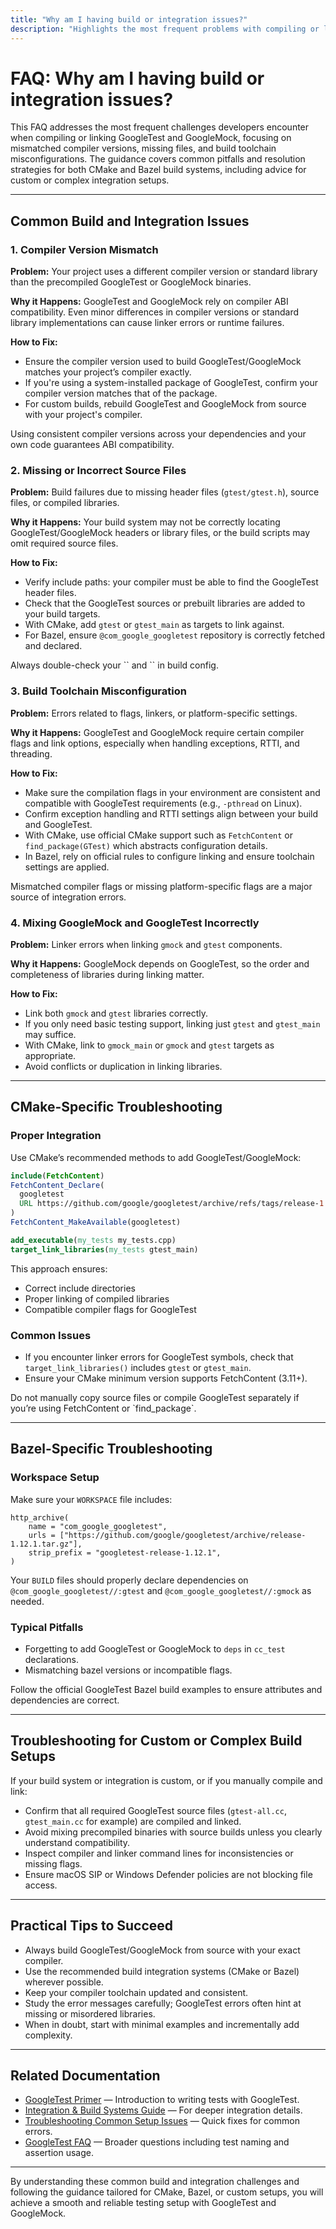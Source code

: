```yaml
---
title: "Why am I having build or integration issues?"
description: "Highlights the most frequent problems with compiling or linking GoogleTest and GoogleMock, including mismatched compiler versions, missing files, and build toolchain misconfigurations. Offers guidance for both CMake and Bazel users, as well as troubleshooting for custom setups."
---
```


# FAQ: Why am I having build or integration issues?

This FAQ addresses the most frequent challenges developers encounter when compiling or linking GoogleTest and GoogleMock, focusing on mismatched compiler versions, missing files, and build toolchain misconfigurations. The guidance covers common pitfalls and resolution strategies for both CMake and Bazel build systems, including advice for custom or complex integration setups.

---

## Common Build and Integration Issues

### 1. Compiler Version Mismatch

**Problem:**
Your project uses a different compiler version or standard library than the precompiled GoogleTest or GoogleMock binaries.

**Why it Happens:**
GoogleTest and GoogleMock rely on compiler ABI compatibility. Even minor differences in compiler versions or standard library implementations can cause linker errors or runtime failures.

**How to Fix:**
- Ensure the compiler version used to build GoogleTest/GoogleMock matches your project’s compiler exactly.
- If you're using a system-installed package of GoogleTest, confirm your compiler version matches that of the package.
- For custom builds, rebuild GoogleTest and GoogleMock from source with your project's compiler.

<Tip>
Using consistent compiler versions across your dependencies and your own code guarantees ABI compatibility.
</Tip>

### 2. Missing or Incorrect Source Files

**Problem:**
Build failures due to missing header files (`gtest/gtest.h`), source files, or compiled libraries.

**Why it Happens:**
Your build system may not be correctly locating GoogleTest/GoogleMock headers or library files, or the build scripts may omit required source files.

**How to Fix:**
- Verify include paths: your compiler must be able to find the GoogleTest header files.
- Check that the GoogleTest sources or prebuilt libraries are added to your build targets.
- With CMake, add `gtest` or `gtest_main` as targets to link against.
- For Bazel, ensure `@com_google_googletest` repository is correctly fetched and declared.

<Check>
Always double-check your `<INCLUDE_DIRECTORIES>` and `<LINK_LIBRARIES>` in build config.
</Check>

### 3. Build Toolchain Misconfiguration

**Problem:**
Errors related to flags, linkers, or platform-specific settings.

**Why it Happens:**
GoogleTest and GoogleMock require certain compiler flags and link options, especially when handling exceptions, RTTI, and threading.

**How to Fix:**
- Make sure the compilation flags in your environment are consistent and compatible with GoogleTest requirements (e.g., `-pthread` on Linux).
- Confirm exception handling and RTTI settings align between your build and GoogleTest.
- With CMake, use official CMake support such as `FetchContent` or `find_package(GTest)` which abstracts configuration details.
- In Bazel, rely on official rules to configure linking and ensure toolchain settings are applied.

<Warning>
Mismatched compiler flags or missing platform-specific flags are a major source of integration errors.
</Warning>

### 4. Mixing GoogleMock and GoogleTest Incorrectly

**Problem:**
Linker errors when linking `gmock` and `gtest` components.

**Why it Happens:**
GoogleMock depends on GoogleTest, so the order and completeness of libraries during linking matter.

**How to Fix:**
- Link both `gmock` and `gtest` libraries correctly.
- If you only need basic testing support, linking just `gtest` and `gtest_main` may suffice.
- With CMake, link to `gmock_main` or `gmock` and `gtest` targets as appropriate.
- Avoid conflicts or duplication in linking libraries.


---

## CMake-Specific Troubleshooting

### Proper Integration

Use CMake’s recommended methods to add GoogleTest/GoogleMock:

```cmake
include(FetchContent)
FetchContent_Declare(
  googletest
  URL https://github.com/google/googletest/archive/refs/tags/release-1.12.1.zip
)
FetchContent_MakeAvailable(googletest)

add_executable(my_tests my_tests.cpp)
target_link_libraries(my_tests gtest_main)
```

This approach ensures:
- Correct include directories
- Proper linking of compiled libraries
- Compatible compiler flags for GoogleTest

### Common Issues

- If you encounter linker errors for GoogleTest symbols, check that `target_link_libraries()` includes `gtest` or `gtest_main`.
- Ensure your CMake minimum version supports FetchContent (3.11+).

<Note>
Do not manually copy source files or compile GoogleTest separately if you’re using FetchContent or `find_package`.
</Note>

---

## Bazel-Specific Troubleshooting

### Workspace Setup

Make sure your `WORKSPACE` file includes:

```starlark
http_archive(
    name = "com_google_googletest",
    urls = ["https://github.com/google/googletest/archive/release-1.12.1.tar.gz"],
    strip_prefix = "googletest-release-1.12.1",
)
```

Your `BUILD` files should properly declare dependencies on `@com_google_googletest//:gtest` and `@com_google_googletest//:gmock` as needed.

### Typical Pitfalls

- Forgetting to add GoogleTest or GoogleMock to `deps` in `cc_test` declarations.
- Mismatching bazel versions or incompatible flags.

<Tip>
Follow the official GoogleTest Bazel build examples to ensure attributes and dependencies are correct.
</Tip>

---

## Troubleshooting for Custom or Complex Build Setups

If your build system or integration is custom, or if you manually compile and link:

- Confirm that all required GoogleTest source files (`gtest-all.cc`, `gtest_main.cc` for example) are compiled and linked.
- Avoid mixing precompiled binaries with source builds unless you clearly understand compatibility.
- Inspect compiler and linker command lines for inconsistencies or missing flags.
- Ensure macOS SIP or Windows Defender policies are not blocking file access.

---

## Practical Tips to Succeed

- Always build GoogleTest/GoogleMock from source with your exact compiler.
- Use the recommended build integration systems (CMake or Bazel) wherever possible.
- Keep your compiler toolchain updated and consistent.
- Study the error messages carefully; GoogleTest errors often hint at missing or misordered libraries.
- When in doubt, start with minimal examples and incrementally add complexity.

---

## Related Documentation

- [GoogleTest Primer](primer.md) — Introduction to writing tests with GoogleTest.
- [Integration & Build Systems Guide](guides/beyond-basics/integration-build-systems.mdx) — For deeper integration details.
- [Troubleshooting Common Setup Issues](getting-started/first-test-experience/troubleshooting-common-issues.mdx) — Quick fixes for common errors.
- [GoogleTest FAQ](faq.md) — Broader questions including test naming and assertion usage.

---

By understanding these common build and integration challenges and following the guidance tailored for CMake, Bazel, or custom setups, you will achieve a smooth and reliable testing setup with GoogleTest and GoogleMock.